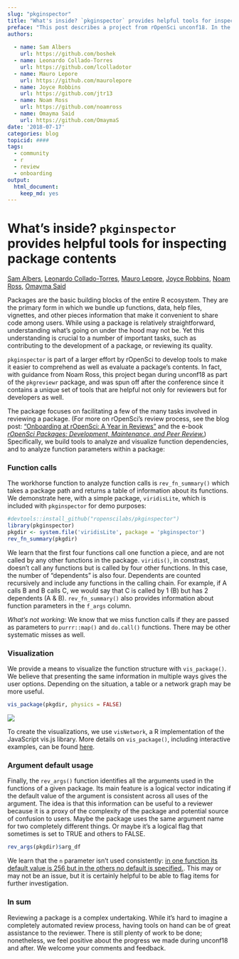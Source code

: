 ```yaml
---
slug: "pkginspector"
title: "What's inside? `pkginspector` provides helpful tools for inspecting package contents"
preface: "This post describes a project from rOpenSci unconf18. In the spirit of exploration and experimentation at our unconferences, projects are not necessarily finished products or in scope for rOpenSci packages."
authors:
    
  - name: Sam Albers
    url: https://github.com/boshek
  - name: Leonardo Collado-Torres
    url: https://github.com/lcolladotor
  - name: Mauro Lepore
    url: https://github.com/maurolepore
  - name: Joyce Robbins
    url: https://github.com/jtr13
  - name: Noam Ross
    url: https://github.com/noamross
  - name: Omayma Said
    url: https://github.com/OmaymaS   
date: '2018-07-17'
categories: blog
topicid: ####
tags:
  - community
  - r
  - review
  - onboarding
output: 
  html_document: 
    keep_md: yes
---
```


# What's inside? `pkginspector` provides helpful tools for inspecting package contents

[Sam Albers](https://github.com/boshek), [Leonardo Collado-Torres](https://github.com/lcolladotor), [Mauro Lepore](https://github.com/maurolepore), [Joyce Robbins](https://github.com/jtr13), [Noam Ross](https://github.com/noamross), [Omayma Said](https://github.com/OmaymaS)

<!--- Above is only for GitHub version, will be removed --->


Packages are the basic building blocks of the entire R ecosystem. They are the primary form in which we bundle up functions, data, help files, vignettes, and other pieces information that make it convenient to share code among users. While using a package is relatively straightforward, understanding what's going on under the hood may not be. Yet this understanding is crucial to a number of important tasks, such as contributing to the development of a package, or reviewing its quality. 

`pkginspector` is part of a larger effort by rOpenSci to develop tools to make it easier to comprehend as well as evaluate a package's contents. In fact, with guidance from Noam Ross, this project began during unconf18 as part of the `pkgreviewr` package, and was spun off after the conference since it contains a unique set of tools that are helpful not only for reviewers but for developers as well.

The package focuses on facilitating a few of the many tasks involved in reviewing a package. (For more on rOpenSci's review process, see the blog post: ["Onboarding at rOpenSci: A Year in Reviews"](https://ropensci.org/blog/2016/03/28/software-review/) and the e-book [*rOpenSci Packages: Development, Maintenance, and Peer Review.*](https://ropensci.github.io/dev_guide/)) Specifically, we build tools to analyze and visualize function dependencies, and to analyze function parameters within a package:

### Function calls

The workhorse function to analyze function calls is `rev_fn_summary()` which takes a package path and returns a table of information about its functions. We demonstrate here, with a simple package, `viridisLite`, which is included with `pkginspector` for demo purposes:

```r
#devtools::install_github("ropenscilabs/pkginspector")
library(pkginspector)
pkgdir <- system.file('viridisLite', package = 'pkginspector')
rev_fn_summary(pkgdir)
```

We learn that the first four functions call one function a piece, and are not called by any other functions in the package. `viridis()`, in constrast, doesn't call any functions but is called by four other functions. In this case, the number of "dependents" is also four. Dependents are counted recursively and include any functions in the calling chain. For example, if A calls B and B calls C, we would say that C is called by 1 (B) but has 2 dependents (A & B). `rev_fn_summary()` also provides information about function parameters in the `f_args` column.

*What's not working:* We know that we miss function calls if they are passed as parameters to `purrr::map()` and `do.call()` functions. There may be other systematic misses as well.

### Visualization

We provide a means to visualize the function structure with `vis_package()`. We believe that presenting the same information in multiple ways gives the user options. Depending on the situation, a table or a network graph may be more useful.  

```r
vis_package(pkgdir, physics = FALSE)
```


<!--- this link will be changed for the final draft per instructions --->
![](../../themes/ropensci/static/img/blog-images/2018-07-17-pkginspector/viridisLite.png)

To create the visualizations, we use `visNetwork`, a R implementation of the JavaScript vis.js library. More details on `vis_package()`, including interactive examples, can be found [here](http://rpubs.com/jtr13/vis_package).

### Argument default usage

Finally, the `rev_args()` function identifies all the arguments used in the functions of a given package. Its main feature is a logical vector indicating if the default value of the argument is consistent across all uses of the argument. The idea is that this information can be useful to a reviewer because it is a proxy of the complexity of the package and potential source of confusion to users. Maybe the package uses the same argument name for two completely different things. Or maybe it’s a logical flag that sometimes is set to TRUE and others to FALSE.

```r
rev_args(pkgdir)$arg_df
```

We learn that the `n` parameter isn't used consistently: [in one function its default value is 256 but in the others no default is specified.](https://github.com/sjmgarnier/viridisLite/blob/master/R/viridis.R). This may or may not be an issue, but it is certainly helpful to be able to flag items for further investigation.

### In sum

Reviewing a package is a complex undertaking. While it's hard to imagine a completely automated review process, having tools on hand can be of great assistance to the reviewer. There is still plenty of work to be done; nonetheless, we feel positive about the progress we made during unconf18 and after.  We welcome your comments and feedback.

